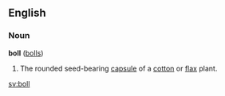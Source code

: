 == English ==
=== Noun ===
'''boll''' ([[bolls]])

# The rounded seed-bearing [[capsule]] of a [[cotton]] or [[flax]] plant.

[[sv:boll]]